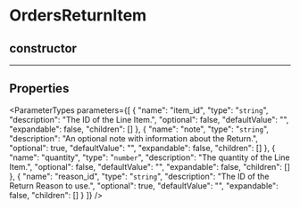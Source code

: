 
# OrdersReturnItem

## constructor

___

## Properties

<ParameterTypes parameters={[
  {
    "name": "item_id",
    "type": "`string`",
    "description": "The ID of the Line Item.",
    "optional": false,
    "defaultValue": "",
    "expandable": false,
    "children": []
  },
  {
    "name": "note",
    "type": "`string`",
    "description": "An optional note with information about the Return.",
    "optional": true,
    "defaultValue": "",
    "expandable": false,
    "children": []
  },
  {
    "name": "quantity",
    "type": "`number`",
    "description": "The quantity of the Line Item.",
    "optional": false,
    "defaultValue": "",
    "expandable": false,
    "children": []
  },
  {
    "name": "reason_id",
    "type": "`string`",
    "description": "The ID of the Return Reason to use.",
    "optional": true,
    "defaultValue": "",
    "expandable": false,
    "children": []
  }
]} />
